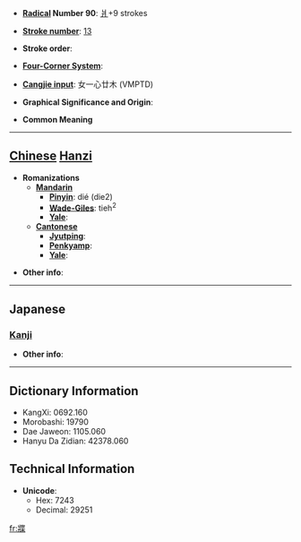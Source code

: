 * '''[[Wiktionary:Chinese radical index| Radical]] Number 90''': [[Wiktionary:Chinese radical index 爿|爿]]+9 strokes

* '''[[Wiktionary:Chinese total strokes index|Stroke number]]''': [[Wiktionary:Chinese total strokes index 13|13]]

* '''Stroke order''': 

* '''[[Wiktionary:Chinese four corner index|Four-Corner System]]''': 

* '''[[Wiktionary:Chinese Cangjie index|Cangjie input]]''': 女一心廿木 (VMPTD)

* '''Graphical Significance and Origin''': 

* '''Common Meaning'''

----

== [[Chinese]] [[Hanzi]] ==

* '''Romanizations'''
** '''[[Mandarin]]'''
*** '''[[Pinyin]]''': dié (die2)
*** '''[[Wade-Giles]]''': tieh<sup>2</sup>
*** '''[[Yale]]''': 
** '''[[Cantonese]]'''
*** '''[[Jyutping]]''':
*** '''[[Penkyamp]]''': 
*** '''[[Yale]]''': 

* '''Other info''': 

----

==Japanese==
===[[Kanji]]===
{{kanji|on readings=[[おうちょう]] (ōchou), [[よう]] (yō), [[しょう]] (shō), [[じ]] (ji)|kun readings=[[ゆずりは]] (yuzuriha)}}

* '''Other info''':  

----

== Dictionary Information ==

* KangXi: 0692.160
* Morobashi: 19790
* Dae Jaweon: 1105.060
* Hanyu Da Zidian: 42378.060

== Technical Information ==

* '''Unicode''':
** Hex: 7243
** Decimal: 29251

[[fr:牃]]